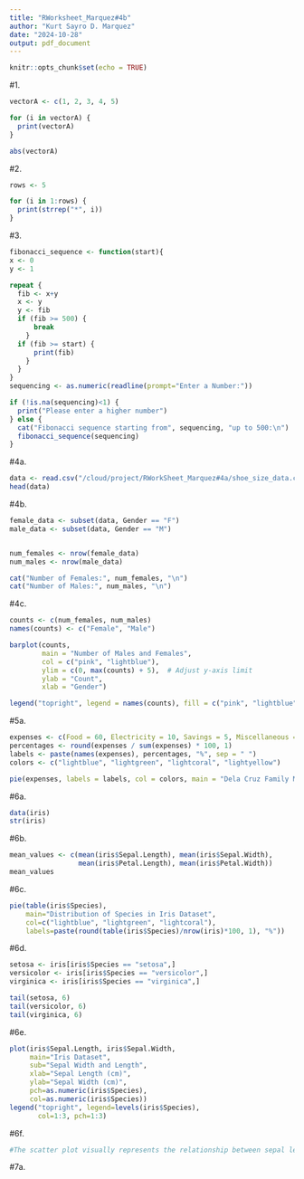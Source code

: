 ```yaml
---
title: "RWorksheet_Marquez#4b"
author: "Kurt Sayro D. Marquez"
date: "2024-10-28"
output: pdf_document
---
```


```r
knitr::opts_chunk$set(echo = TRUE)
```

#1.
```r

vectorA <- c(1, 2, 3, 4, 5)

for (i in vectorA) {
  print(vectorA)
}

abs(vectorA)

```

#2.
```r
rows <- 5

for (i in 1:rows) {
  print(strrep("*", i))
}
```

#3.
```r
fibonacci_sequence <- function(start){
x <- 0
y <- 1

repeat {
  fib <- x+y
  x <- y
  y <- fib
  if (fib >= 500) {
      break
    }
  if (fib >= start) {
      print(fib)
    }
  }
}
sequencing <- as.numeric(readline(prompt="Enter a Number:"))

if (!is.na(sequencing)<1) {
  print("Please enter a higher number")
} else {
  cat("Fibonacci sequence starting from", sequencing, "up to 500:\n")
  fibonacci_sequence(sequencing)
}
```
#4a.
```r
data <- read.csv("/cloud/project/RWorkSheet_Marquez#4a/shoe_size_data.csv")
head(data)
```
#4b.
```r

female_data <- subset(data, Gender == "F")
male_data <- subset(data, Gender == "M")


num_females <- nrow(female_data)
num_males <- nrow(male_data)

cat("Number of Females:", num_females, "\n")
cat("Number of Males:", num_males, "\n")

```
#4c.
```r
counts <- c(num_females, num_males)
names(counts) <- c("Female", "Male")

barplot(counts, 
        main = "Number of Males and Females",
        col = c("pink", "lightblue"),
        ylim = c(0, max(counts) + 5),  # Adjust y-axis limit
        ylab = "Count",
        xlab = "Gender")

legend("topright", legend = names(counts), fill = c("pink", "lightblue"))

```
#5a.
```r
expenses <- c(Food = 60, Electricity = 10, Savings = 5, Miscellaneous = 25)
percentages <- round(expenses / sum(expenses) * 100, 1)
labels <- paste(names(expenses), percentages, "%", sep = " ")
colors <- c("lightblue", "lightgreen", "lightcoral", "lightyellow")

pie(expenses, labels = labels, col = colors, main = "Dela Cruz Family Monthly Expenses")
```
#6a.
```r
data(iris)
str(iris)
```
#6b.
```r
mean_values <- c(mean(iris$Sepal.Length), mean(iris$Sepal.Width), 
                 mean(iris$Petal.Length), mean(iris$Petal.Width))
mean_values
```
#6c.
```r
pie(table(iris$Species), 
    main="Distribution of Species in Iris Dataset",
    col=c("lightblue", "lightgreen", "lightcoral"),
    labels=paste(round(table(iris$Species)/nrow(iris)*100, 1), "%"))
```
#6d.
```r
setosa <- iris[iris$Species == "setosa",]
versicolor <- iris[iris$Species == "versicolor",]
virginica <- iris[iris$Species == "virginica",]

tail(setosa, 6)
tail(versicolor, 6)
tail(virginica, 6)
```
#6e.
```r
plot(iris$Sepal.Length, iris$Sepal.Width, 
     main="Iris Dataset", 
     sub="Sepal Width and Length", 
     xlab="Sepal Length (cm)", 
     ylab="Sepal Width (cm)", 
     pch=as.numeric(iris$Species), 
     col=as.numeric(iris$Species))
legend("topright", legend=levels(iris$Species), 
       col=1:3, pch=1:3)
```
#6f.
```r
#The scatter plot visually represents the relationship between sepal length and sepal width for the three different species.
```
#7a.